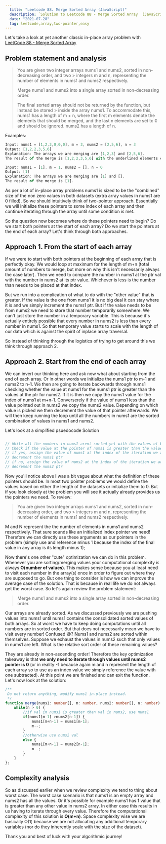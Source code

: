 ```yaml
---
  title: "Leetcode 88. Merge Sorted Array (JavaScript)"
  description: `Solution to Leetcode 88 - Merge Sorted Array  (JavaScript)`
  date: "2021-07-28"
  tag: leetcode,array,two-pointer,easy
---
```


Let's take a look at yet another classic in-place array problem with  [LeetCode 88 - Merge Sorted Array](https://leetcode.com/problems/merge-sorted-array/)


## Problem statement and analysis

> You are given two integer arrays nums1 and nums2, sorted in non-decreasing order, and two > integers m and n, representing the number of elements in nums1 and nums2 respectively.
>
> Merge nums1 and nums2 into a single array sorted in non-decreasing order.
>
> The final sorted array should not be returned by the function, but instead be stored > inside the array nums1. To accommodate this, nums1 has a length of m + n, where the first m elements denote the elements that should be merged, and the last n elements are set to 0 and should be ignored. nums2 has a length of n.

Examples:

```js
Input: nums1 = [1,2,3,0,0,0], m = 3, nums2 = [2,5,6], n = 3
Output: [1,2,2,3,5,6]
Explanation: The arrays we are merging are [1,2,3] and [2,5,6].
The result of the merge is [1,2,2,3,5,6] with the underlined elements coming from nums1.
```

```js
Input: nums1 = [1], m = 1, nums2 = [], n = 0
Output: [1]
Explanation: The arrays we are merging are [1] and [].
The result of the merge is [1].
```

As per a lot of in-place array problems nums1 is sized to be the "combined" size of the non zero values in both datasets (extra array values in nums1 are 0 filled). So we should intuitively think of two-pointer approach. Essentially we will initialize these pointers to some index of each array and then continue iterating through the array until some condition is met.

So the question now becomes where do these pointers need to begin? Do we start both pointers at the start of each array? Do we start the pointers at the end of each array? Let's think through both approaches.

## Approach 1. From the start of each array

If we were to start with both pointers at the beginning of each array that is perfectly okay. We would loop at maximum for the length of m+n (total amount of numbers to merge, but more on why this isn't necessarily always the case later). Then we need to compare the number in nums1 at the ptr val with the number in nums2 at its ptr value. Whichever is less is the number than needs to be placed at that index.

But we run into a complication of what to do with the "other value" that is greater. If the value is the one from nums1 it is no big deal it can stay where it is and we simply increment the nums1 ptr. But if the value needs to be from nums2 we need to store that number temporarily somewhere. We can't just store the number in a temporary variable. This is because it's actually entirely possible that every number in nums2 is less than every number in nums1. So that temporary value starts to scale with the length of our data which is against the spirit of inplace array traversal.

So instead of thinking through the logistics of trying to get around this we think through approach 2.

## Approach 2. Start from the end of each array

We can invert our thinking here and ask now what about starting from the end of each array. Or in other words we initialize the nums1 ptr to m-1 and nums2 to n-1. We then are going to iterate backwards through nums1 checking whether the value at nums1 for the nums1 ptr is greater than the values at the ptr for nums2. If it is then we copy the nums1 value for the index of nums1 at m+n-1. Converserely if the value of nums1 less than the value pointed out in nums2 we copy the nums2 value. Depending on which value is picked we then decrement the value of that pointer afterwards. We will then keep running the loop until all the numbers in nums1 are the sorted combination of values in nums1 and nums2. 

Let's look at a simplified psuedocode Solution

```js

// While all the numbers in nums1 arent sorted yet with the values of both arrays
// Check if the value at the pointer of nums1 is greater than the value of the ptr at nums2
// if yes, assign the value of nums1 at the index of the iteration we are on for nums1 to the value of nums1 at its pointer. 
// decrement the nums1 ptr
// if no, assign the value of nums2 at the index of the iteration we are on for nums1 to the value of nums2 at its pointer
// decrement the nums2 ptr
```

Now you'll notice above I was a bit vague about what the definition of these pointers should be. In most two pointer problems we would define the values based on either the length of the datasets or initialize them to 0. But if you look closely at the problem you will see it actually already provides us the pointers we need. To review:

> You are given two integer arrays nums1 and nums2, sorted in non-decreasing order, and two > integers m and n, representing the number of elements in nums1 and nums2 respectively.

M and N represent the the number of elements in nums1 and nums2 respectively. That sure sounds like an initialized index pointer we need! Therefore we can directly use these arguments as our pointers in the problem (simply use and reference minus 1 because the index of the final value in any array is its length minus 1); 

Now there's one other "cute" optimization we can do in this problem. Whenever you are sorting/merging values your computational complexity is always **O(number of values)**. This makes sense because you at least need to visit each number in the array(s) once in order to figure out where they are supposed to go. But one thing to consider is how we can improve the average case of the solution. That is because in real life we do not always get the worst case. So let's again review the problem statement:

> Merge nums1 and nums2 into a single array sorted in non-decreasing order.

Our arrays are already sorted. As we discussed previously we are pushing values into nums1 until nums1 contains the consolidated sorted values of both arrays. So at worst we have to keep doing computations until all numbers are in sorted order. But that does not necessarily mean we have to visit every number! Confused 😃?  Nums1 and nums2 are sorted within themselves. Suppose we exhaust the values in nums2 such that only values in nums1 are left. What is the relative sort order of these remaining values? 

They are already in non-ascending order! Therefore the key optimization takeaway is that **we only need to iterate through values until nums2 pointer is 0** (or in reality -1 because again m and n represent the length of each array so to use as an index value we simply reference the value with one subtracted). At this point we are finished and can exit the function. Let's now look at the solution:

```ts
/**
 Do not return anything, modify nums1 in-place instead.
 */
function merge(nums1: number[], m: number, nums2: number[], n: number): void {
    while(n > 0) {
        //if val in nums1 is greater than val in nums2, use nums1
        if(nums1[m-1] >nums2[n-1]) {
            nums1[m+n-1] = nums1[m-1];
            m--;
        }
        //otherwise use nums2 val
        else {
            nums1[m+n-1] = nums2[n-1];
            n--;
        }
    }
};
```

## Complexity analysis

So as discussed earlier when we review complexity we tend to thing about worst case. The worst case scenario is that nums1 is an empty array and nums2 has all the values. Or it's possible for example nums1 has 1 value that is greater than any other value in nums2 array. In either case this results in us having to iterate through every value. Therefore the computational complexity of this solution is **O(m+n)**. Space complexity wise we are basically O(1) because we are not allocating any additional temporary variables (nor do they inherently scale with the size of the dataset).

Thank you and best of luck with your algorithmic journey!